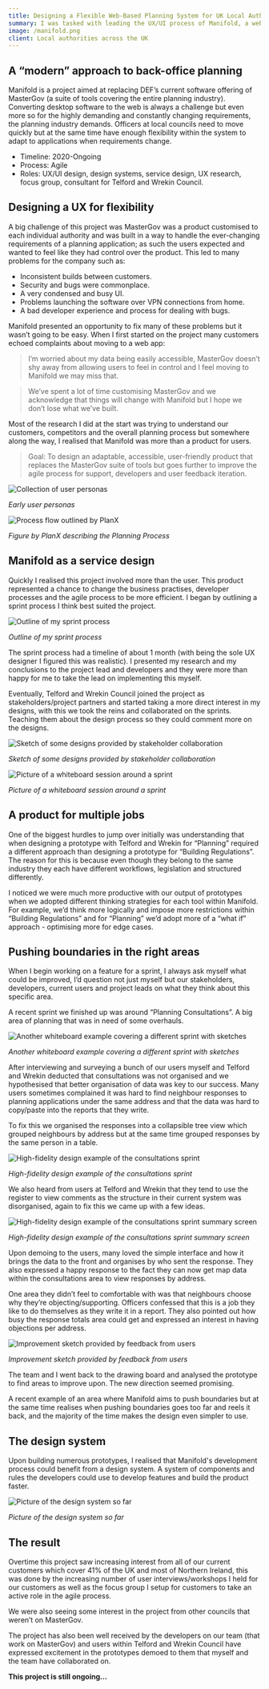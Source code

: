 ```yaml
---
title: Designing a Flexible Web-Based Planning System for UK Local Authorities
summary: I was tasked with leading the UX/UI process of Manifold, a web-based replacement for back-office planning solutions. Everything from research analysis, stakeholder/developer collaboration, design system, and UI/wireframing.
image: /manifold.png
client: Local authorities across the UK
---
```


## A “modern” approach to back-office planning

Manifold is a project aimed at replacing DEF’s current software offering of MasterGov (a suite of tools covering the entire planning industry). Converting desktop software to the web is always a challenge but even more so for the highly demanding and constantly changing requirements, the planning industry demands. Officers at local councils need to move quickly but at the same time have enough flexibility within the system to adapt to applications when requirements change.

- Timeline: 2020-Ongoing
- Process: Agile
- Roles: UX/UI design, design systems, service design, UX research, focus group, consultant for Telford and Wrekin Council.

## Designing a UX for flexibility

A big challenge of this project was MasterGov was a product customised to each individual authority and was built in a way to handle the ever-changing requirements of a planning application; as such the users expected and wanted to feel like they had control over the product. This led to many problems for the company such as:

- Inconsistent builds between customers.
- Security and bugs were commonplace.
- A very condensed and busy UI.
- Problems launching the software over VPN connections from home.
- A bad developer experience and process for dealing with bugs.

Manifold presented an opportunity to fix many of these problems but it wasn’t going to be easy. When I first started on the project many customers echoed complaints about moving to a web app:

> I’m worried about my data being easily accessible, MasterGov doesn’t shy away from allowing users to feel in control and I feel moving to Manifold we may miss that.

> We’ve spent a lot of time customising MasterGov and we acknowledge that things will change with Manifold but I hope we don’t lose what we’ve built.

Most of the research I did at the start was trying to understand our customers, competitors and the overall planning process but somewhere along the way, I realised that Manifold was more than a product for users.

> Goal: To design an adaptable, accessible, user-friendly product that replaces the MasterGov suite of tools but goes further to improve the agile process for support, developers and user feedback iteration.

<Image
  src='/manifold-1.png'
  alt='Collection of user personas'
  width={1600}
  height={600}
/>

_Early user personas_

<Image
  src='/manifold-2.png'
  alt='Process flow outlined by PlanX'
  width={1600}
  height={400}
/>

_Figure by PlanX describing the Planning Process_

## Manifold as a service design

Quickly I realised this project involved more than the user. This product represented a chance to change the business practises, developer processes and the agile process to be more efficient. I began by outlining a sprint process I think best suited the project.

<Image
  src='/manifold-3.jpeg'
  alt='Outline of my sprint process'
  width={1600}
  height={350}
/>

_Outline of my sprint process_

The sprint process had a timeline of about 1 month (with being the sole UX designer I figured this was realistic). I presented my research and my conclusions to the project lead and developers and they were more than happy for me to take the lead on implementing this myself.

Eventually, Telford and Wrekin Council joined the project as stakeholders/project partners and started taking a more direct interest in my designs, with this we took the reins and collaborated on the sprints. Teaching them about the design process so they could comment more on the designs.

<Image
  src='/manifold-4.jpeg'
  alt='Sketch of some designs provided by stakeholder collaboration'
  width={1600}
  height={600}
/>

_Sketch of some designs provided by stakeholder collaboration_

<Image
  src='/manifold-5.png'
  alt='Picture of a whiteboard session around a sprint'
  width={1600}
  height={600}
/>

_Picture of a whiteboard session around a sprint_

## A product for multiple jobs

One of the biggest hurdles to jump over initially was understanding that when designing a prototype with Telford and Wrekin for “Planning” required a different approach than designing a prototype for “Building Regulations”. The reason for this is because even though they belong to the same industry they each have different workflows, legislation and structured differently.

I noticed we were much more productive with our output of prototypes when we adopted different thinking strategies for each tool within Manifold. For example, we’d think more logically and impose more restrictions within “Building Regulations” and for “Planning” we’d adopt more of a “what if” approach - optimising more for edge cases.

## Pushing boundaries in the right areas

When I begin working on a feature for a sprint, I always ask myself what could be improved, I’d question not just myself but our stakeholders, developers, current users and project leads on what they think about this specific area.

A recent sprint we finished up was around “Planning Consultations”. A big area of planning that was in need of some overhauls.

<Image
  src='/manifold-6.png'
  alt='Another whiteboard example covering a different sprint with sketches'
  width={1200}
  height={400}
/>

_Another whiteboard example covering a different sprint with sketches_

After interviewing and surveying a bunch of our users myself and Telford and Wrekin deducted that consultations was not organised and we hypothesised that better organisation of data was key to our success. Many users sometimes complained it was hard to find neighbour responses to planning applications under the same address and that the data was hard to copy/paste into the reports that they write.

To fix this we organised the responses into a collapsible tree view which grouped neighbours by address but at the same time grouped responses by the same person in a table.

<Image
  src='/manifold-7.png'
  alt='High-fidelity design example of the consultations sprint'
  width={1600}
  height={450}
/>

_High-fidelity design example of the consultations sprint_

We also heard from users at Telford and Wrekin that they tend to use the register to view comments as the structure in their current system was disorganised, again to fix this we came up with a few ideas.

<Image
  src='/manifold-8.png'
  alt='High-fidelity design example of the consultations sprint summary screen'
  width={1600}
  height={450}
/>

_High-fidelity design example of the consultations sprint summary screen_

Upon demoing to the users, many loved the simple interface and how it brings the data to the front and organises by who sent the response. They also expressed a happy response to the fact they can now get map data within the consultations area to view responses by address.

One area they didn’t feel to comfortable with was that neighbours choose why they’re objecting/supporting. Officers confessed that this is a job they like to do themselves as they write it in a report. They also pointed out how busy the response totals area could get and expressed an interest in having objections per address.

<Image
  src='/manifold-9.png'
  alt='Improvement sketch provided by feedback from users'
  width={1600}
  height={500}
/>

_Improvement sketch provided by feedback from users_

The team and I went back to the drawing board and analysed the prototype to find areas to improve upon. The new direction seemed promising.

A recent example of an area where Manifold aims to push boundaries but at the same time realises when pushing boundaries goes too far and reels it back, and the majority of the time makes the design even simpler to use.

## The design system

Upon building numerous prototypes, I realised that Manifold's development process could benefit from a design system. A system of components and rules the developers could use to develop features and build the product faster.

<Image
  src='/manifold-10.png'
  alt='Picture of the design system so far'
  width={1600}
  height={700}
/>

_Picture of the design system so far_

## The result

Overtime this project saw increasing interest from all of our current customers which cover 41% of the UK and most of Northern Ireland, this was done by the increasing number of user interviews/workshops I held for our customers as well as the focus group I setup for customers to take an active role in the agile process.

We were also seeing some interest in the project from other councils that weren’t on MasterGov.

The project has also been well received by the developers on our team (that work on MasterGov) and users within Telford and Wrekin Council have expressed excitement in the prototypes demoed to them that myself and the team have collaborated on.

**This project is still ongoing…**
